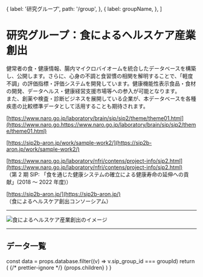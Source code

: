 

  {
    label: '研究グループ',
    path: '/group',
  },
  {
    label: groupName,
  },
]

# 研究グループ：食によるヘルスケア産業創出

健常者の食・健康情報、腸内マイクロバイオームを統合したデータベースを構築し、公開します。さらに、心身の不調と食習慣の相関を解明することで、「軽度不調」の評価指標・評価システムを開発しています。健康機能性表示食品・食材の開発、データヘルス・健康経営支援市場等への参入が可能となります。 <br />
また、創薬や検査・診断ビジネスを展開している企業が、本データベースを各種疾患の比較標準データとして活用することも期待されます。

[https://www.naro.go.jp/laboratory/brain/sip/sip2/theme/theme01.html](https://www.naro.go.https://www.naro.go.jp/laboratory/brain/sip/sip2/theme/theme01.html)

[https://sip2b-aron.jp/work/sample-work2/](https://sip2b-aron.jp/work/sample-work2/)

[https://www.naro.go.jp/laboratory/nfri/contens/project-info/sip2.html](https://www.naro.go.jp/laboratory/nfri/contens/project-info/sip2.html)<br />
（第 2 期 SIP: 「食を通じた健康システムの確立による健康寿命の延伸への貢献」(2018 ～ 2022 年度)）

[https://sip2b-aron.jp/](https://sip2b-aron.jp/)<br />
（食によるヘルスケア創出コンソーシアム）

---

<Image
  src="/group2B_01.png"
  alt="食によるヘルスケア産業創出のイメージ"
  width={705}
  height={309}
  priority
/>

---

## データ一覧

  const data = props.database.filter((v) => v.sip_group_id === groupId)
  return (
    <Layout title={groupName}>
      {/* prettier-ignore */}
      <LowerPageLayout>
        <Breadcrumbs items={breadcrumbs} />
        <MdxLayout>
          {props.children}
          <GroupDetailList list={data} columns={props.columns} />
          <BackToDataLink />
        </MdxLayout>
      </LowerPageLayout>
    </Layout>
  )
}
